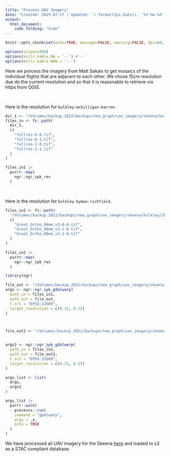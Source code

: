 ```yaml
---
title: "Process UAV Imagery"
date: "Created: 2025-07-27 | Updated: `r format(Sys.Date(), '%Y-%m-%d')`"
output: 
  html_document:
    code_folding: "hide"
---
```


```r
knitr::opts_chunk$set(echo=TRUE, message=FALSE, warning=FALSE, dpi=60, out.width = "100%")

options(scipen=999)
options(knitr.kable.NA = '--') #'--'
options(knitr.kable.NAN = '--')
```

Here we process the imagery from Matt Sakals to get mosaics of the individual flights that are adjacent to each other.  We 
chose 15cm resolution due do the current resolution and so that it is reasonable to retrieve via https from QGIS. 

<br>

Here is the resolution for `bulkley-mckilligan-barren`.

```r
dir_1 <- "/Volumes/backup_2022/backups/new_graph/uav_imagery/skeena/bulkley/2024/bulkley-mckilligan-barren"
files_in <- fs::path(
  dir_1,
  c(
    "fullres-0-0.tif", 
    "fullres-0-1.tif", 
    "fullres-1-0.tif", 
    "fullres-1-1.tif"
  )
)

files_in1 |> 
  purrr::map(
    ngr::ngr_spk_res
  )

```


<br>

Here is the resolution for `bulkley-byman-richfield`.
```r
files_in2 <- fs::path(
  "/Volumes/backup_2022/backups/new_graph/uav_imagery/skeena/bulkley/2024/bulkley-byman-richfield",
  c(
    "Groot_Ortho_88mm_v3-0-0.tif",
    "Groot_Ortho_88mm_v3-1-0.tif",
    "Groot_Ortho_88mm_v3-2-0.tif"
  )
)

files_in2 |> 
  purrr::map(
    ngr::ngr_spk_res
  )

```


```r
library(ngr)

file_out <- "/Volumes/backup_2022/backups/new_graph/uav_imagery/skeena/bulkley/2024/bulkley-mckilligan-barren/ortho.tif"
args <- ngr::ngr_spk_gdalwarp(
  path_in = files_in1,
  path_out = file_out,
  t_srs = "EPSG:32609",
  target_resolution = c(0.15, 0.15)
)



file_out2 <- "/Volumes/backup_2022/backups/new_graph/uav_imagery/skeena/bulkley/2024/bulkley-byman-richfield/ortho.tif"


args2 <- ngr::ngr_spk_gdalwarp(
  path_in = files_in2,
  path_out = file_out2,
  t_srs = "EPSG:32609",
  target_resolution = c(0.15, 0.15)
)

args_list <- list(
  args,
  args2
)

args_list |> 
  purrr::walk(
  ~ processx::run(
    command = "gdalwarp",
    args = .x,
    echo = TRUE
  )
)

```


We have processed all UAV imagery for the Skeena [here](https://github.com/NewGraphEnvironment/stac_uav_bc/tree/main/scripts)
and loaded to s3 as a STAC compliant database.

